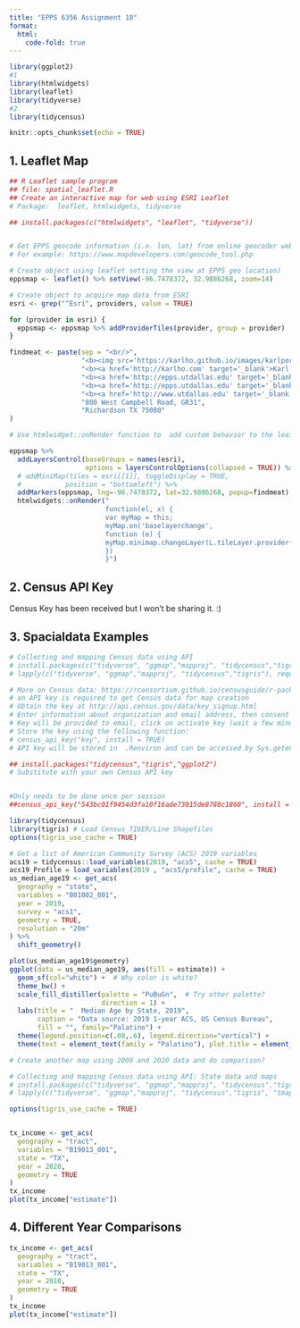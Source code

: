 ```yaml
---
title: "EPPS 6356 Assignment 10"
format:
  html:
    code-fold: true
---
```


```r
library(ggplot2)
#1
library(htmlwidgets)
library(leaflet)
library(tidyverse)
#2
library(tidycensus)

knitr::opts_chunk$set(echo = TRUE)
```

## 1. Leaflet Map

```r
## R Leaflet sample program 
## file: spatial_leaflet.R
## Create an interactive map for web using ESRI Leaflet
# Package:  leaflet, htmlwidgets, tidyverse

## install.packages(c("htmlwidgets", "leaflet", "tidyverse"))


# Get EPPS geocode information (i.e. lon, lat) from online geocoder websites.
# For example: https://www.mapdevelopers.com/geocode_tool.php

# Create object using leaflet setting the view at EPPS geo location)
eppsmap <- leaflet() %>% setView(-96.7478372, 32.9886268, zoom=14)

# Create object to acquire map data from ESRI
esri <- grep("^Esri", providers, value = TRUE)

for (provider in esri) {
  eppsmap <- eppsmap %>% addProviderTiles(provider, group = provider)
}

findmeat <- paste(sep = "<br/>",
                  "<b><img src='https://karlho.github.io/images/karlportrait140.png' alt='Karl Ho'  style='width:45px;height:60px;' align = 'right'></b>",
                  "<b><a href='http://karlho.com' target='_blank'>Karl Ho </a></b>",
                  "<b><a href='http://epps.utdallas.edu' target='_blank'>School of Economic, </a></b>",
                  "<b><a href='http://epps.utdallas.edu' target='_blank'>Political and Policy Sciences</a></b>",
                  "<b><a href='http://www.utdallas.edu' target='_blank'>University of Texsa at Dallas</a></b>",
                  "800 West Campbell Road, GR31",
                  "Richardson TX 75080"
)

# Use htmlwidget::onRender function to  add custom behavior to the leaflet map using native JavaScript.

eppsmap %>%
  addLayersControl(baseGroups = names(esri),
                   options = layersControlOptions(collapsed = TRUE)) %>%
  # addMiniMap(tiles = esri[[1]], toggleDisplay = TRUE,
  #           position = "bottomleft") %>%
  addMarkers(eppsmap, lng=-96.7478372, lat=32.9886268, popup=findmeat)  %>%
  htmlwidgets::onRender("
                        function(el, x) {
                        var myMap = this;
                        myMap.on('baselayerchange',
                        function (e) {
                        myMap.minimap.changeLayer(L.tileLayer.provider(e.name));
                        })
                        }")
```

## 2. Census API Key

Census Key has been received but I won't be sharing it. :)


## 3. Spacialdata Examples

```r
# Collecting and mapping Census data using API
# install.packages(c("tidyverse", "ggmap","mapproj", "tidycensus","tigris"))
# lapply(c("tidyverse", "ggmap","mapproj", "tidycensus","tigris"), require, character.only = TRUE)

# More on Census data: https://rconsortium.github.io/censusguide/r-packages-all.html
# an API key is required to get Census data for map creation
# Obtain the key at http://api.census.gov/data/key_signup.html
# Enter information about organization and email address, then consent
# Key will be provided to email, click on activate key (wait a few minutes to activate)
# Store the key using the following function:
# census_api_key("key", install = TRUE)
# API key will be stored in  .Renviron and can be accessed by Sys.getenv("CENSUS_API_KEY")

## install.packages("tidycensus","tigris","ggplot2")
# Substitute with your own Census API key


#Only needs to be done once per session
##census_api_key("543bc01f9454d3fa10f16ade73015de8788c1860", install = TRUE) 

library(tidycensus)
library(tigris) # Load Census TIGER/Line Shapefiles
options(tigris_use_cache = TRUE)

# Get a list of American Community Survey (ACS) 2019 variables
acs19 = tidycensus::load_variables(2019, "acs5", cache = TRUE)
acs19_Profile = load_variables(2019 , "acs5/profile", cache = TRUE)
us_median_age19 <- get_acs(
  geography = "state",
  variables = "B01002_001",
  year = 2019,
  survey = "acs1",
  geometry = TRUE,
  resolution = "20m"
) %>%
  shift_geometry()

plot(us_median_age19$geometry)
ggplot(data = us_median_age19, aes(fill = estimate)) + 
  geom_sf(col="white") +  # Why color is white?
  theme_bw() +
  scale_fill_distiller(palette = "PuBuGn",  # Try other palette?
                       direction = 1) + 
  labs(title = "  Median Age by State, 2019",
       caption = "Data source: 2019 1-year ACS, US Census Bureau",
       fill = "", family="Palatino") +
  theme(legend.position=c(.08,.6), legend.direction="vertical") +
  theme(text = element_text(family = "Palatino"), plot.title = element_text(hjust = 0.5))

# Create another map using 2009 and 2020 data and do comparison?
```

```r
# Collecting and mapping Census data using API: State data and maps
# install.packages(c("tidyverse", "ggmap","mapproj", "tidycensus","tigris", "tmap", "mapview"))
# lapply(c("tidyverse", "ggmap","mapproj", "tidycensus","tigris", "tmap", "mapview"), require, character.only = TRUE)

options(tigris_use_cache = TRUE)


tx_income <- get_acs(
  geography = "tract", 
  variables = "B19013_001",
  state = "TX", 
  year = 2020,
  geometry = TRUE
)
tx_income
plot(tx_income["estimate"])


```

## 4. Different Year Comparisons

```r
tx_income <- get_acs(
  geography = "tract", 
  variables = "B19013_001",
  state = "TX", 
  year = 2010,
  geometry = TRUE
)
tx_income
plot(tx_income["estimate"])
```
